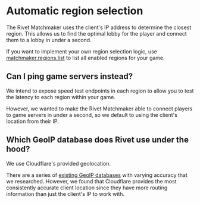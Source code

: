 # Automatic region selection

The Rivet Matchmaker uses the client's IP address to determine the closest region. This allows us to find the optimal lobby for the player and connect them to a lobby in under a second.

If you want to implement your own region selection logic, use [matchmaker.regions.list](/docs/matchmaker/api/regions/list) to list all enabled regions for your game.

## Can I ping game servers instead?

We intend to expose speed test endpoints in each region to allow you to test the latency to each region within your game.

However, we wanted to make the Rivet Matchmaker able to connect players to game servers in under a second, so we default to using the client's location from their IP.

## Which GeoIP database does Rivet use under the hood?

We use Cloudflare's provided geolocation.

There are a series of [existing GeoIP
databases](https://medium.com/@ipdata_co/what-is-the-best-commercial-ip-geolocation-api-d8195cda7027)
with varying accuracy that we researched. However, we found that Cloudflare
provides the most consistently accurate client location since they have more
routing information than just the client's IP to work with.
